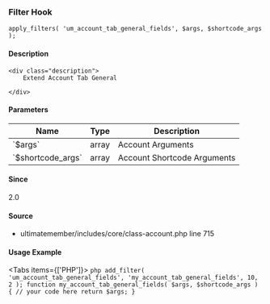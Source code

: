 
### Filter Hook    
    
```
apply_filters( 'um_account_tab_general_fields', $args, $shortcode_args );
```

#### Description
    <div class="description">
        Extend Account Tab General
 
    </div>

#### Parameters
            
<table className="table-auto mt-2 border dark:border-gray-500 p-5 text-sm text-left">
<thead>
<tr>
<th  className="px-3">Name</th>
<th  className="px-3">Type</th>
<th  className="px-3">Description</th>
</tr>
</thead>
<tbody>
               <tr >
               <td className="px-3 py-2">`$args`</td>
               <td className="px-3 py-2">array</td>
               <td className="px-3 py-2 text-sm">Account Arguments</td>
               </tr>
               <tr >
               <td className="px-3 py-2">`$shortcode_args`</td>
               <td className="px-3 py-2">array</td>
               <td className="px-3 py-2 text-sm">Account Shortcode Arguments</td>
               </tr>
</tbody>
</table>

#### Since
<div class="description">
2.0
</div>

#### Source
  - <Link href="/developer/files/includes-core-class-account#source-view.715">ultimatemember/includes/core/class-account.php</Link> <Link href="/developer/files/includes-core-class-account#source-view.715">line 715</Link>



#### Usage Example

<Tabs items={['PHP']}>
    <Tab>
    ```php
    add_filter( 'um_account_tab_general_fields', 'my_account_tab_general_fields', 10, 2 );
 function my_account_tab_general_fields( $args, $shortcode_args ) {
     // your code here
     return $args;
 }
    ```
    </Tab>
</Tabs>